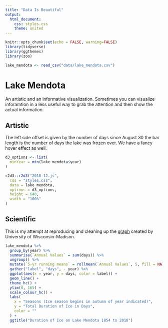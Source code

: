 ```yaml
---
title: "Data Is Beautiful"
output: 
  html_document: 
    css: styles.css
    theme: united
---
```


```r
knitr::opts_chunk$set(echo = FALSE, warning=FALSE)
library(tidyverse)
library(ggthemes)
library(zoo)

lake_mendota <- read_csv("data/lake_mendota.csv")
```

# Lake Mendota {.tabset .tabset-fade}

An artistic and an informative visualization. Sometimes you can visualize inforamtion in a less useful way to grab the attention and then show the actual information.

## Artistic

The left side offset is given by the number of days since August 30 the bar length is the number of days the lake was frozen over. We have a fancy hover effect as well.


```r
d3_options <- list(
  minYear = min(lake_mendota$year)
)

r2d3::r2d3("2018-12.js", 
  css = "styles.css", 
  data = lake_mendota, 
  options = d3_options, 
  height = 640, 
  width = "100%"
)
```

## Scientific

This is my attempt at reproducing and cleaning up the [graph](http://www.aos.wisc.edu/~sco/lakes/mendota-dur.gif) created by University of Wisconsin-Madison.

```r
lake_mendota %>% 
  group_by(year) %>% 
  summarise(`Annual Values` = sum(days)) %>% 
  ungroup() %>% 
  mutate(`5-yr running means` = rollmean(`Annual Values`, 5, fill = NA)) %>%
  gather("label", "days", - year) %>%
  ggplot(aes(x = year, y = days, color = label)) +
  geom_line() +
  theme_hc() +
  ylim(0, 165) +
  scale_colour_hc() +
  labs(
    x = "Seasons (Ice season begins in autumn of year indicated)",
    y = "Total Duration of Ice in Days",
    color = ""
  ) +
  ggtitle("Duration of Ice on Lake Mendota 1854 to 2018")
```

